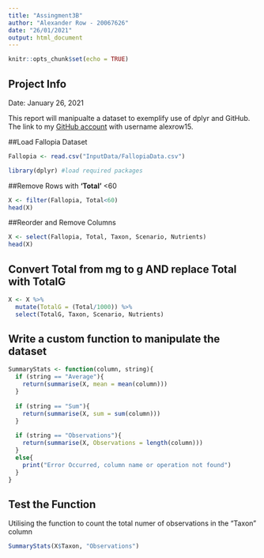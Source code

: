 ```yaml
---
title: "Assingment3B"
author: "Alexander Row - 20067626"
date: "26/01/2021"
output: html_document
---
```


```r
knitr::opts_chunk$set(echo = TRUE)
```



## Project Info

Date: January 26, 2021

This report will manipualte a dataset to exemplify use of dplyr and GitHub. The link to my [GitHub account](https://github.com/settings/profile) with username alexrow15.

##Load Fallopia Dataset
```r
Fallopia <- read.csv("InputData/FallopiaData.csv")
```


```r
library(dplyr) #load required packages
```

##Remove Rows with **'Total'** <60
```r
X <- filter(Fallopia, Total<60)
head(X)
```

##Reorder and Remove Columns
```r
X <- select(Fallopia, Total, Taxon, Scenario, Nutrients)
head(X)
```

## Convert Total from mg to g AND replace Total with TotalG
```r
X <- X %>%
  mutate(TotalG = (Total/1000)) %>% 
  select(TotalG, Taxon, Scenario, Nutrients)
```

## Write a custom function to manipulate the dataset
```r

SummaryStats <- function(column, string){
  if (string == "Average"){
    return(summarise(X, mean = mean(column)))
  } 
  
  if (string == "Sum"){
    return(summarise(X, sum = sum(column)))
  }
  
  if (string == "Observations"){
    return(summarise(X, Observations = length(column)))
  }
  else{
    print("Error Occurred, column name or operation not found")
  }
}
```

## Test the Function

Utilising the function to count the total numer of observations in the "Taxon" column
```r
SummaryStats(X$Taxon, "Observations")
```
